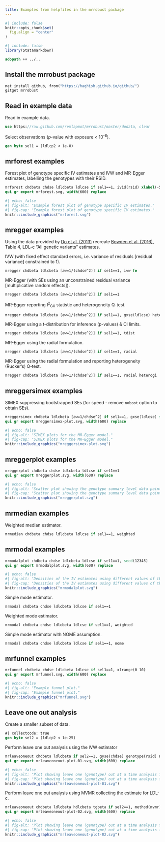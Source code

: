 ```yaml
---
title: Examples from helpfiles in the mrrobust package
---
```


```r
#| include: false
knitr::opts_chunk$set(
  fig.align = "center"
)
```

```r
#| include: false
library(Statamarkdown)
```

```stata
adopath ++ ../..
```

## Install the mrrobust package
```stata
net install github, from("https://haghish.github.io/github/")
gitget mrrobust
```

## Read in example data

Read in example data.
```stata
use https://raw.github.com/remlapmot/mrrobust/master/dodata, clear
```

Select observations (*p*-value with exposure < 10^-8^).
```stata
gen byte sel1 = (ldlcp2 < 1e-8)
```

## mrforest examples
Forest plot of genotype specific IV estimates and IVW and MR-Egger estimates, 
labelling the genotypes with their RSID.
```stata
mrforest chdbeta chdse ldlcbeta ldlcse if sel1==1, ivid(rsid) xlabel(-5,-4,-3,-2,-1,0,1,2,3,4,5)
qui gr export mrforest.svg, width(600) replace
```

```r
#| echo: false
#| fig-alt: "Example forest plot of genotype specific IV estimates."
#| fig-cap: "Example forest plot of genotype specific IV estimates."
knitr::include_graphics("mrforest.svg")
```

## mregger examples
Using the data provided by [Do et al. (2013)](https://doi.org/10.1038/ng.2795) 
recreate [Bowden et al. (2016)](https://doi.org/10.1002/gepi.21965), 
Table 4, LDL-c "All genetic variants" estimates.

IVW (with fixed effect standard errors, i.e. variance of residuals 
[residual variance] constrained to 1).
```stata
mregger chdbeta ldlcbeta [aw=1/(chdse^2)] if sel1==1, ivw fe
```

MR-Egger (with SEs using an unconstrained residual variance 
[multiplicative random effects]).
```stata
mregger chdbeta ldlcbeta [aw=1/(chdse^2)] if sel1==1
```

MR-Egger reporting I^2^~GX~ statistic and heterogeneity Q-test.
```stata
mregger chdbeta ldlcbeta [aw=1/(chdse^2)] if sel1==1, gxse(ldlcse) heterogi
```

MR-Egger using a t-distribution for inference (p-values) & CI limits.
```stata
mregger chdbeta ldlcbeta [aw=1/(chdse^2)] if sel1==1, tdist
```

MR-Egger using the radial formulation.
```stata
mregger chdbeta ldlcbeta [aw=1/(chdse^2)] if sel1==1, radial
```

MR-Egger using the radial formulation and reporting heterogeneity (Rucker's) Q-test.
```stata
mregger chdbeta ldlcbeta [aw=1/(chdse^2)] if sel1==1, radial heterogi
```

## mreggersimex examples
SIMEX suppressing bootstrapped SEs (for speed - remove `noboot` option to obtain 
SEs).
```stata
mreggersimex chdbeta ldlcbeta [aw=1/chdse^2] if sel1==1, gxse(ldlcse) seed(12345) noboot
qui gr export mreggersimex-plot.svg, width(600) replace
```

```r
#| echo: false
#| fig-alt: "SIMEX plots for the MR-Egger model."
#| fig-cap: "SIMEX plots for the MR-Egger model."
knitr::include_graphics("mreggersimex-plot.svg")
```

## mreggerplot examples
```stata
mreggerplot chdbeta chdse ldlcbeta ldlcse if sel1==1
qui gr export mreggerplot.svg, width(600) replace
```

```r
#| echo: false
#| fig-alt: "Scatter plot showing the genotype summary level data points and the fitted MR-Egger model."
#| fig-cap: "Scatter plot showing the genotype summary level data points and the fitted MR-Egger model."
knitr::include_graphics("mreggerplot.svg")
```

## mrmedian examples
Weighted median estimator.
```stata
mrmedian chdbeta chdse ldlcbeta ldlcse if sel1==1, weighted
```

## mrmodal examples
```stata
mrmodalplot chdbeta chdse ldlcbeta ldlcse if sel1==1, seed(12345)
qui gr export mrmodalplot.svg, width(600) replace
```

```r
#| echo: false
#| fig-alt: "Densities of the IV estimates using different values of the phi parameter."
#| fig-cap: "Densities of the IV estimates using different values of the phi parameter."
knitr::include_graphics("mrmodalplot.svg")
```

Simple mode estimator.
```stata
mrmodal chdbeta chdse ldlcbeta ldlcse if sel1==1
```

Weighted mode estimator.
```stata
mrmodal chdbeta chdse ldlcbeta ldlcse if sel1==1, weighted
```

Simple mode estimator with NOME assumption.
```stata
mrmodal chdbeta chdse ldlcbeta ldlcse if sel1==1, nome
```

## mrfunnel examples
```stata
mrfunnel chdbeta chdse ldlcbeta ldlcse if sel1==1, xlrange(0 10)
qui gr export mrfunnel.svg, width(600) replace
```

```r
#| echo: false
#| fig-alt: "Example funnel plot."
#| fig-cap: "Example funnel plot."
knitr::include_graphics("mrfunnel.svg")
```

## Leave one out analysis
Create a smaller subset of data.
```stata
#| collectcode: true
gen byte sel2 = (ldlcp2 < 1e-25)
```

Perform leave one out analysis using the IVW estimator
```stata
mrleaveoneout chdbeta ldlcbeta if sel2==1, gyse(chdse) genotype(rsid) noprint
qui gr export mrleaveoneout-plot-01.svg, width(600) replace
```

```r
#| echo: false
#| fig-alt: "Plot showing leave one (genotype) out at a time analysis for the IVW estimate."
#| fig-cap: "Plot showing leave one (genotype) out at a time analysis for the IVW estimate."
knitr::include_graphics("mrleaveoneout-plot-01.svg")
```

Perform leave one out analysis using MVMR collecting the estimate for LDL-c.
```stata
mrleaveoneout chdbeta ldlcbeta hdlcbeta tgbeta if sel2==1, method(mvmr) gyse(chdse) genotype(rsid) noprint
qui gr export mrleaveoneout-plot-02.svg, width(600) replace
```

```r
#| echo: false
#| fig-alt: "Plot showing leave one (genotype) out at a time analysis for the MVMR estimate."
#| fig-cap: "Plot showing leave one (genotype) out at a time analysis for the MVMR estimate."
knitr::include_graphics("mrleaveoneout-plot-02.svg")
```

